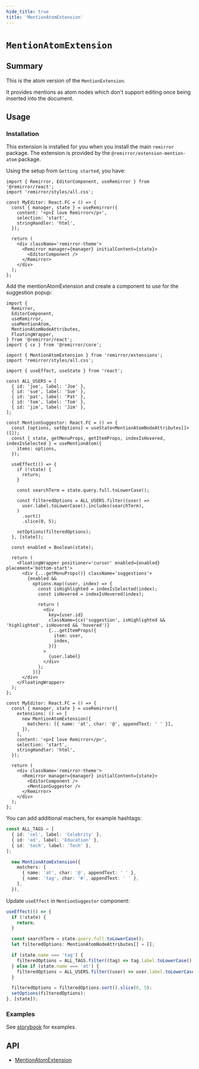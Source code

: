 ```yaml
---
hide_title: true
title: 'MentionAtomExtension'
---
```



# `MentionAtomExtension`

## Summary

This is the atom version of the `MentionExtension`.

It provides mentions as atom nodes which don't support editing once being inserted into the document.

## Usage

### Installation

This extension is installed for you when you install the main `remirror` package. The extension is provided by the `@remirror/extension-mention-atom` package.

Using the setup from `Getting started`, you have:

```tsx
import { Remirror, EditorComponent, useRemirror } from '@remirror/react';
import 'remirror/styles/all.css';

const MyEditor: React.FC = () => {
  const { manager, state } = useRemirror({
    content: '<p>I love Remirror</p>',
    selection: 'start',
    stringHandler: 'html',
  });

  return (
    <div className='remirror-theme'>
      <Remirror manager={manager} initialContent={state}>
        <EditorComponent />
      </Remirror>
    </div>
  );
};
```

Add the mentionAtomExtension and create a component to use for the suggestion popup:

```tsx
import {
  Remirror,
  EditorComponent,
  useRemirror,
  useMentionAtom,
  MentionAtomNodeAttributes,
  FloatingWrapper,
} from '@remirror/react';
import { cx } from '@remirror/core';

import { MentionAtomExtension } from 'remirror/extensions';
import 'remirror/styles/all.css';

import { useEffect, useState } from 'react';

const ALL_USERS = [
  { id: 'joe', label: 'Joe' },
  { id: 'sue', label: 'Sue' },
  { id: 'pat', label: 'Pat' },
  { id: 'tom', label: 'Tom' },
  { id: 'jim', label: 'Jim' },
];

const MentionSuggestor: React.FC = () => {
  const [options, setOptions] = useState<MentionAtomNodeAttributes[]>([]);
  const { state, getMenuProps, getItemProps, indexIsHovered, indexIsSelected } = useMentionAtom({
    items: options,
  });

  useEffect(() => {
    if (!state) {
      return;
    }

    const searchTerm = state.query.full.toLowerCase();

    const filteredOptions = ALL_USERS.filter((user) =>
      user.label.toLowerCase().includes(searchTerm),
    )
      .sort()
      .slice(0, 5);

    setOptions(filteredOptions);
  }, [state]);

  const enabled = Boolean(state);

  return (
    <FloatingWrapper positioner='cursor' enabled={enabled} placement='bottom-start'>
      <div {...getMenuProps()} className='suggestions'>
        {enabled &&
          options.map((user, index) => {
            const isHighlighted = indexIsSelected(index);
            const isHovered = indexIsHovered(index);

            return (
              <div
                key={user.id}
                className={cx('suggestion', isHighlighted && 'highlighted', isHovered && 'hovered')}
                {...getItemProps({
                  item: user,
                  index,
                })}
              >
                {user.label}
              </div>
            );
          })}
      </div>
    </FloatingWrapper>
  );
};

const MyEditor: React.FC = () => {
  const { manager, state } = useRemirror({
    extensions: () => [
      new MentionAtomExtension({
        matchers: [{ name: 'at', char: '@', appendText: ' ' }],
      }),
    ],
    content: '<p>I love Remirror</p>',
    selection: 'start',
    stringHandler: 'html',
  });

  return (
    <div className='remirror-theme'>
      <Remirror manager={manager} initialContent={state}>
        <EditorComponent />
        <MentionSuggestor />
      </Remirror>
    </div>
  );
};
```

You can add additional machers, for example hashtags:

```ts
const ALL_TAGS = [
  { id: 'cel', label: 'Celebrity' },
  { id: 'ed', label: 'Education' },
  { id: 'tech', label: 'Tech' },
];
```

```ts
  new MentionAtomExtension({
    matchers: [
      { name: 'at', char: '@', appendText: ' ' },
      { name: 'tag', char: '#', appendText: ' ' },
    ],
  }),
```

Update `useEffect` in `MentionSuggestor` component:

```ts
useEffect(() => {
  if (!state) {
    return;
  }

  const searchTerm = state.query.full.toLowerCase();
  let filteredOptions: MentionAtomNodeAttributes[] = [];

  if (state.name === 'tag') {
    filteredOptions = ALL_TAGS.filter((tag) => tag.label.toLowerCase().includes(searchTerm));
  } else if (state.name === 'at') {
    filteredOptions = ALL_USERS.filter((user) => user.label.toLowerCase().includes(searchTerm));
  }

  filteredOptions = filteredOptions.sort().slice(0, 5);
  setOptions(filteredOptions);
}, [state]);
```

### Examples

<SocialEditor />

See [storybook](https://remirror.vercel.app/?path=/story/react-hooks-usementionatom--basic) for examples.

## API

- [MentionAtomExtension](../api/extension-mention-atom)
